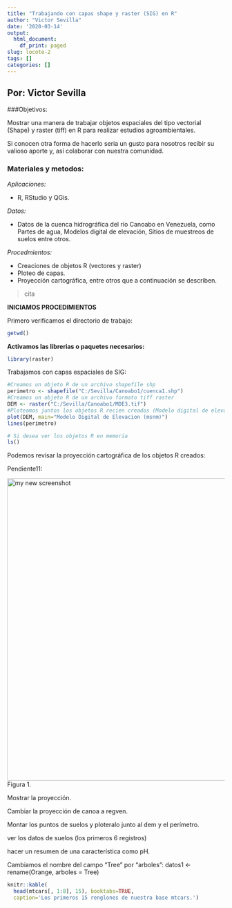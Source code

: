 ```yaml
---
title: "Trabajando con capas shape y raster (SIG) en R"
author: "Victor Sevilla"
date: '2020-03-14'
output:
  html_document:
    df_print: paged
slug: locote-2
tags: []
categories: []
---
```


## Por: Victor Sevilla

###Objetivos:

Mostrar una manera de trabajar objetos espaciales del tipo vectorial (Shape) y raster (tiff) en R para realizar estudios agroambientales. 

Si conocen otra forma de hacerlo seria un gusto para nosotros recibir su valioso aporte y, así colaborar con nuestra comunidad.

### Materiales y metodos:

_Aplicaciones:_

* R, RStudio y QGis.

_Datos:_

* Datos de la cuenca hidrográfica del río Canoabo en Venezuela, como Partes de agua, Modelos digital de elevación, Sitios de muestreos de suelos entre otros.

_Procedmientos:_

* Creaciones de objetos R (vectores y raster)
* Ploteo de capas.
* Proyección cartográfica, entre otros que a continuación se describen.

> cita

**INICIAMOS PROCEDIMIENTOS**

Primero verificamos el directorio de trabajo:
```r
getwd()
```
**Activamos las librerias o paquetes necesarios:**
```r
library(raster)
```
Trabajamos con capas espaciales de SIG:
```r
#Creamos un objeto R de un archivo shapefile shp
perimetro <- shapefile("C:/Sevilla/Canoabo1/cuenca1.shp")
#Creamos un objeto R de un archivo formato tiff raster
DEM <- raster("C:/Sevilla/Canoabo1/MDE3.tif")
#Ploteamos juntos los objetos R recien creados (Modelo digital de elevacion y el perimetro)
plot(DEM, main="Modelo Digital de Elevacion (msnm)")
lines(perimetro)

# Si desea ver los objetos R en memoria
ls()
```

Podemos revisar la proyección cartográfica de los objetos R creados:

Pendiente11:


<img alt = 'my new screenshot' width='700' src='/post/2020-03-14-locote-2_files/toldo.jpg' />
Figura 1.

Mostrar la proyección.

Cambiar la proyección de canoa a regven.

Montar los puntos de suelos y ploteralo junto al dem y el perímetro.

ver los datos de suelos (los primeros 6 registros)

hacer un resumen de una característica como pH.

Cambiamos el nombre del campo "Tree" por "arboles":
datos1 <- rename(Orange, arboles = Tree)


```r
knitr::kable(
  head(mtcars[, 1:8], 15), booktabs=TRUE,
  caption='Los primeros 15 renglones de nuestra base mtcars.')
```


